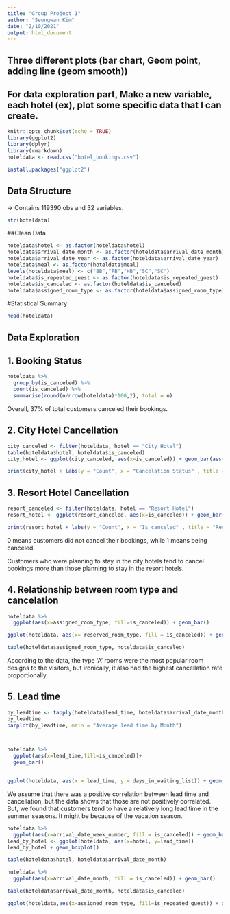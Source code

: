 ---
title: "Group Project 1"
author: "Seungwan Kim"
date: "2/10/2021"
output: html_document
---

## Three different plots (bar chart, Geom point, adding line (geom smooth))
## For data exploration part, Make a new variable, each hotel (ex), plot some specific data that I can create. 
```{r setup, include=FALSE}
knitr::opts_chunk$set(echo = TRUE)
library(ggplot2)
library(dplyr)
library(rmarkdown)
hoteldata <- read.csv("hotel_bookings.csv")

```

```{r}
install.packages("ggplot2")
```

## Data Structure
-> Contains 119390 obs and 32 variables. 

```{r}
str(hoteldata)
```

##Clean Data
```{r}
hoteldata$hotel <- as.factor(hoteldata$hotel)
hoteldata$arrival_date_month <- as.factor(hoteldata$arrival_date_month)
hoteldata$arrival_date_year <- as.factor(hoteldata$arrival_date_year)
hoteldata$meal <- as.factor(hoteldata$meal)
levels(hoteldata$meal) <- c("BB","FB","HB","SC","SC")
hoteldata$is_repeated_guest <- as.factor(hoteldata$is_repeated_guest)
hoteldata$is_canceled <- as.factor(hoteldata$is_canceled)
hoteldata$assigned_room_type <- as.factor(hoteldata$assigned_room_type)

```


#Statistical Summary
```{r}
head(hoteldata)
```



## Data Exploration

## 1. Booking Status
```{r}
hoteldata %>%
  group_by(is_canceled) %>%
  count(is_canceled) %>%
  summarise(round(n/nrow(hoteldata)*100,2), total = n)

```
Overall, 37% of total customers canceled their bookings.


## 2. City Hotel Cancellation
```{r}

city_canceled <- filter(hoteldata, hotel == "City Hotel")
table(hoteldata$hotel, hoteldata$is_canceled)
city_hotel <- ggplot(city_canceled, aes(x=is_canceled)) + geom_bar(aes(fill=is_canceled) ) 

print(city_hotel + labs(y = "Count", x = "Cancelation Status" , title = "City Hotel Cancel"))
```


## 3. Resort Hotel Cancellation
```{r}
resort_canceled <- filter(hoteldata, hotel == "Resort Hotel")
resort_hotel <- ggplot(resort_canceled, aes(x=is_canceled)) + geom_bar(aes(fill=is_canceled) ) 

print(resort_hotel + labs(y = "Count", x = "Is canceled" , title = "Resort Hotel Cancel"))
```
0 means customers did not cancel their bookings, while 1 means being canceled.

Customers who were planning to stay in the city hotels tend to cancel bookings more than those planning to stay in the resort hotels.

## 4. Relationship between room type and cancelation
```{r}
hoteldata %>%
  ggplot(aes(x=assigned_room_type, fill=is_canceled)) + geom_bar()

ggplot(hoteldata, aes(x= reserved_room_type, fill = is_canceled)) + geom_bar()

table(hoteldata$assigned_room_type, hoteldata$is_canceled)

```
According to the data, the type 'A' rooms were the most popular room designs to the visitors, but ironically, it also had the highest cancellation rate proportionally. 


## 5. Lead time
```{r}
by_leadtime <- tapply(hoteldata$lead_time, hoteldata$arrival_date_month, mean, na.rm = TRUE)
by_leadtime
barplot(by_leadtime, main = "Average lead time by Month")



hoteldata %>%
  ggplot(aes(x=lead_time,fill=is_canceled))+
  geom_bar()


ggplot(hoteldata, aes(x = lead_time, y = days_in_waiting_list)) + geom_point()
```


We assume that there was a positive correlation between lead time and cancellation, but the data shows that those are not positively correlated. But, we found that customers tend to have a relatively long lead time in the summer seasons. It might be because of the vacation season. 

```{r}

hoteldata %>%
  ggplot(aes(x=arrival_date_week_number, fill = is_canceled)) + geom_bar()
lead_by_hotel <- ggplot(hoteldata, aes(x=hotel, y=lead_time))
lead_by_hotel + geom_boxplot()

table(hoteldata$hotel, hoteldata$arrival_date_month)

```



```{r}
hoteldata %>%
  ggplot(aes(x=arrival_date_month, fill = is_canceled)) + geom_bar()

table(hoteldata$arrival_date_month, hoteldata$is_canceled)
```

```{r}
ggplot(hoteldata,aes(x=assigned_room_type, fill=is_repeated_guest)) + geom_bar()
```



